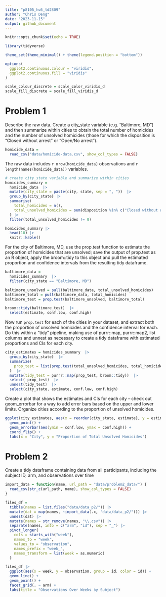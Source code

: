 ```yaml
---
title: "p8105_hw5_td2809"
author: "Chris Deng"
date: "2023-11-15"
output: github_document
---
```


```r
knitr::opts_chunk$set(echo = TRUE)

library(tidyverse)

theme_set(theme_minimal() + theme(legend.position = "bottom"))  

options(
  ggplot2.continuous.colour = "viridis",
  ggplot2.continuous.fill = "viridis"
)

scale_colour_discrete = scale_color_viridis_d
scale_fill_discrete = scale_fill_viridis_d
```

# Problem 1
Describe the raw data. Create a city_state variable (e.g. “Baltimore, MD”) and then summarize within cities to obtain the total number of homicides and the number of unsolved homicides (those for which the disposition is “Closed without arrest” or “Open/No arrest”).

```r
homicide_data =
  read_csv("data/homicide-data.csv", show_col_types = FALSE)
```

The raw data includes `r nrow(homicide_data)` observations and `r length(names(homicide_data))` variables. 

```r
# create city_state variable and summarize within cities
homicides_summary = 
  homicide_data  |> 
  mutate(city_state = paste(city, state, sep = ", "))  |> 
  group_by(city_state) |> 
  summarise(
    total_homicides = n(),
    total_unsolved_homicides = sum(disposition %in% c("Closed without arrest", "Open/No arrest"))
  ) |> 
  filter(total_unsolved_homicides != 0)

homicides_summary |> 
  head(10) |> 
  knitr::kable()

```

For the city of Baltimore, MD, use the prop.test function to estimate the proportion of homicides that are unsolved; save the output of prop.test as an R object, apply the broom::tidy to this object and pull the estimated proportion and confidence intervals from the resulting tidy dataframe.

```r
baltimore_data =
  homicides_summary  |> 
  filter(city_state == "Baltimore, MD") 

baltimore_unsolved = pull(baltimore_data, total_unsolved_homicides)
baltimore_total = pull(baltimore_data, total_homicides)
baltimore_test = prop.test(baltimore_unsolved, baltimore_total)

broom::tidy(baltimore_test)  |> 
  select(estimate, conf.low, conf.high)
```

Now run `prop.test` for each of the cities in your dataset, and extract both the proportion of unsolved homicides and the confidence interval for each. Do this within a “tidy” pipeline, making use of purrr::map, purrr::map2, list columns and unnest as necessary to create a tidy dataframe with estimated proportions and CIs for each city.

```r
city_estimates = homicides_summary  |> 
  group_by(city_state)  |> 
  summarize(
    prop_test = list(prop.test(total_unsolved_homicides, total_homicides))
  )  |>  
  mutate(tidy_test = purrr::map(prop_test, broom::tidy))  |> 
  select(-prop_test)  |> 
  unnest(tidy_test)  |> 
  select(city_state, estimate, conf.low, conf.high) 
```

Create a plot that shows the estimates and CIs for each city – check out geom_errorbar for a way to add error bars based on the upper and lower limits. Organize cities according to the proportion of unsolved homicides.

```r
ggplot(city_estimates, aes(x = reorder(city_state, estimate), y = estimate)) +
  geom_point() +
  geom_errorbar(aes(ymin = conf.low, ymax = conf.high)) +
  coord_flip() +
  labs(x = "City", y = "Proportion of Total Unsolved Homicides")
```

# Problem 2

Create a tidy dataframe containing data from all participants, including the subject ID, arm, and observations over time
```r
import_data = function(name, url_path = "data/problem2_data/") {
  read_csv(str_c(url_path, name), show_col_types = FALSE) 
}

files_df = 
  tibble(names = list.files("data/data_p2/")) |> 
  mutate(dat = map(names, ~import_data(.x, "data/data_p2/"))) |>
  unnest(dat) |> 
  mutate(names = str_remove(names, "\\.csv")) |> 
  separate(names, into = c("arm", "id"), sep = "_") |> 
  pivot_longer(
    cols = starts_with("week"),
    names_to = "week",
    values_to = "observation",
    names_prefix = "week_",
    names_transform = list(week = as.numeric)
  )

files_df |> 
  ggplot(aes(x = week, y = observation, group = id, color = id)) +
  geom_line() +
  geom_point() +
  facet_grid(. ~ arm) +
  labs(title = "Observations Over Weeks by Subject")
```